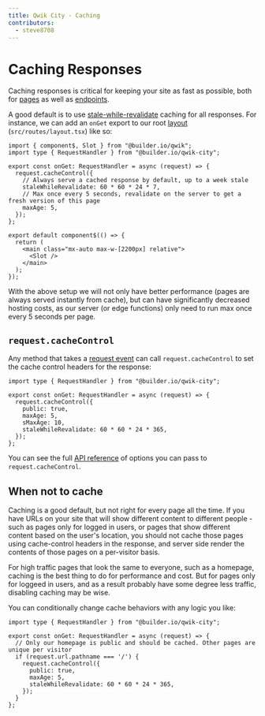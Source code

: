 ```yaml
---
title: Qwik City - Caching
contributors:
  - steve8708
---
```


# Caching Responses

Caching responses is critical for keeping your site as fast as possible, both for [pages](/docs/(qwikcity)/pages/index.mdx) as well as [endpoints](/docs/(qwikcity)/endpoints/index.mdx).

A good default is to use [stale-while-revalidate](https://web.dev/stale-while-revalidate/) caching for all responses. For instance, we can add an `onGet` export to our root [layout](/docs/(qwikcity)/layout/index.mdx) (`src/routes/layout.tsx`) like so:

```tsx
import { component$, Slot } from "@builder.io/qwik";
import type { RequestHandler } from "@builder.io/qwik-city";

export const onGet: RequestHandler = async (request) => {
  request.cacheControl({
    // Always serve a cached response by default, up to a week stale
    staleWhileRevalidate: 60 * 60 * 24 * 7,
    // Max once every 5 seconds, revalidate on the server to get a fresh version of this page
    maxAge: 5,
  });
};

export default component$(() => {
  return (
    <main class="mx-auto max-w-[2200px] relative">
      <Slot />
    </main>
  );
});
```

With the above setup we will not only have better performance (pages are always served instantly from cache), but can have significantly decreased hosting costs, as our server (or edge functions) only need to run max once every 5 seconds per page.

## `request.cacheControl`

Any method that takes a [request event](https://qwik.builder.io/docs/advanced/request-handling/#request-event) can call `request.cacheControl` to set the cache control headers for the response:

```tsx
import type { RequestHandler } from "@builder.io/qwik-city";

export const onGet: RequestHandler = async (request) => {
  request.cacheControl({
    public: true,
    maxAge: 5,
    sMaxAge: 10,
    staleWhileRevalidate: 60 * 60 * 24 * 365,
  });
};
```

You can see the full [API reference](https://qwik.builder.io/api/qwik-city-middleware-request-handler/) of options you can pass to `request.cacheControl`.

## When not to cache

Caching is a good default, but not right for every page all the time. If you have URLs on your site that will show different content to different people - such as pages only for logged in users, or pages that show different content based on the user's location, you should not cache those pages using cache-control headers in the response, and server side render the contents of those pages on a per-visitor basis.

For high traffic pages that look the same to everyone, such as a homepage, caching is the best thing to do for performance and cost. But for pages only for loggeed in users, and as a result probably have some degree less traffic, disabling caching may be wise.

You can conditionally change cache behaviors with any logic you like:

```tsx
import type { RequestHandler } from "@builder.io/qwik-city";

export const onGet: RequestHandler = async (request) => {
  // Only our homepage is public and should be cached. Other pages are unique per visitor
  if (request.url.pathname === '/') {
    request.cacheControl({
      public: true,
      maxAge: 5,
      staleWhileRevalidate: 60 * 60 * 24 * 365,
    });
  }
};
```
